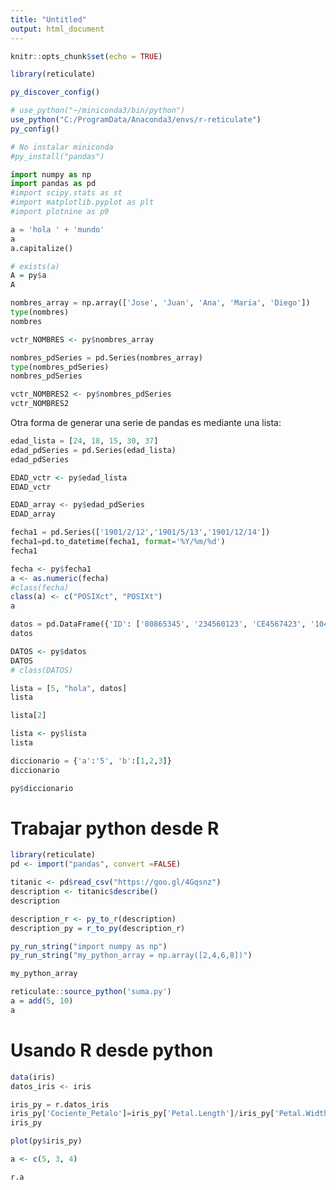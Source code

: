 ---
title: "Untitled"
output: html_document
---

```{r setup, include=FALSE}
knitr::opts_chunk$set(echo = TRUE)
```

```{r, echo = FALSE}
library(reticulate)
```

```{r}
py_discover_config()
```

```{r}

# use_python("~/miniconda3/bin/python")
use_python("C:/ProgramData/Anaconda3/envs/r-reticulate")
py_config()

```

```{r}
# No instalar miniconda
#py_install("pandas")
```


```{python}
import numpy as np 
import pandas as pd
#import scipy.stats as st
#import matplotlib.pyplot as plt
#import plotnine as p9
```




```{python}
a = 'hola ' + 'mundo'
a
a.capitalize()
```

```{r}
# exists(a)
A = py$a
A
```



```{python}
nombres_array = np.array(['Jose', 'Juan', 'Ana', 'Maria', 'Diego']) 
type(nombres)
nombres
```

```{r}
vctr_NOMBRES <- py$nombres_array
```


```{python}
nombres_pdSeries = pd.Series(nombres_array)
type(nombres_pdSeries)
nombres_pdSeries
```

```{r}
vctr_NOMBRES2 <- py$nombres_pdSeries
vctr_NOMBRES2
```

Otra forma de generar una serie de pandas es mediante una lista:

```{python}
edad_lista = [24, 18, 15, 30, 37]
edad_pdSeries = pd.Series(edad_lista)
edad_pdSeries
```


```{r}
EDAD_vctr <- py$edad_lista
EDAD_vctr
```

```{r}
EDAD_array <- py$edad_pdSeries
EDAD_array
```

```{python}
fecha1 = pd.Series(['1901/2/12','1901/5/13','1901/12/14'])
fecha1=pd.to_datetime(fecha1, format='%Y/%m/%d')
fecha1
```
```{r}
fecha <- py$fecha1
a <- as.numeric(fecha)
#class(fecha)
class(a) <- c("POSIXct", "POSIXt")
a
```

```{python}
datos = pd.DataFrame({'ID': ['80865345', '234560123', 'CE4567423', '1043675', 'A456742'],'edad': [32, 40, 19, 29, 50],'fuma': [False, False, True, False, True], 'sexo': ['M', 'F', 'F', 'F','M']})
datos
```
```{r}
DATOS <- py$datos
DATOS
# class(DATOS)
```

```{python}
lista = [5, "hola", datos]
lista
```
```{python}
lista[2]
```

```{r}
lista <- py$lista
lista
```


```{python}
diccionario = {'a':'5', 'b':[1,2,3]}
diccionario
```
```{r}
py$diccionario
```
# Trabajar python desde R
```{r}
library(reticulate)
pd <- import("pandas", convert =FALSE)

titanic <- pd$read_csv("https://goo.gl/4Gqsnz")
description <- titanic$describe()
description
```

```{r}
description_r <- py_to_r(description)
description_py = r_to_py(description_r)
```


```{r}
py_run_string("import numpy as np")
py_run_string("my_python_array = np.array([2,4,6,8])")
```

```{python}
my_python_array
```
```{r}
reticulate::source_python('suma.py')
a = add(5, 10)
a
```

# Usando R desde python

```{r}
data(iris)
datos_iris <- iris
```

```{python}
iris_py = r.datos_iris
iris_py['Cociente_Petalo']=iris_py['Petal.Length']/iris_py['Petal.Width']
iris_py
```

```{r}
plot(py$iris_py)

```


```{r}
a <- c(5, 3, 4)
```

```{python}
r.a
```
